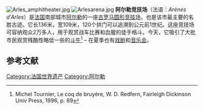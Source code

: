 [[Image:Arles_amphitheater.jpg|thumb]]
[[Image:Arlesarena.jpg|thumb]]
'''阿尔勒竞技场'''（法语：''Arènes d'Arles''）是[[法国|法国]]南部城市[[阿尔勒|阿尔勒]]的一座[[古罗马|古罗马]][[圆形竞技场|圆形竞技场]]，也是该市最主要的名胜古迹。它长136米，宽109米，120个拱门可以追溯到公元前1世纪。这座竞技场可容纳观众2万多人，用于观赏战车比赛和血腥的徒手格斗。今天，它吸引了大批市民观赏残酷性略低一些的[[斗牛|斗牛]]<ref>Michel Tournier, Le coq de bruyère,  W. D. Redfern,  Fairleigh Dickinson Univ Press, 1996, p. 69</ref> – 在夏季也有[[戏剧|戏剧]]和[[音乐会|音乐会]]。

==参考文献==
{{reflist}}

{{commonscat|Arènes d'Arles}}

{{coord|43|40|40|N|4|37|52|E|region:FR_type:landmark_source:frwiki|display=title}}

[[Category:法国世界遗产|Category:法国世界遗产]]
[[Category:阿尔勒|Category:阿尔勒]]